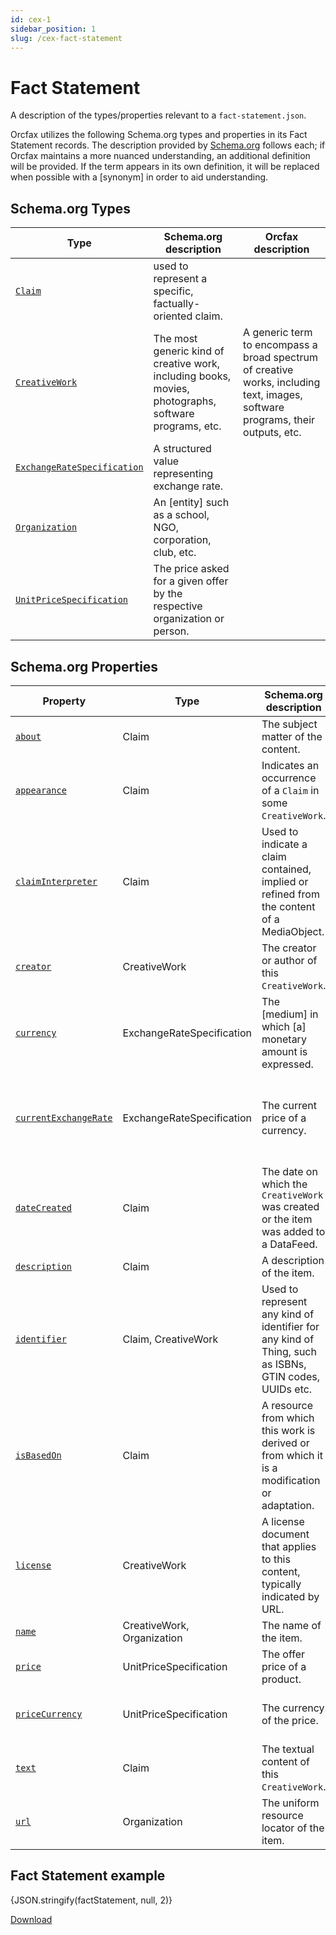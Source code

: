 ```yaml
---
id: cex-1
sidebar_position: 1
slug: /cex-fact-statement
---
```



# Fact Statement

A description of the types/properties relevant to a
`fact-statement.json`.

Orcfax utilizes the following Schema.org types and properties in its Fact
Statement records. The description provided by [Schema.org][schema-1]
follows each; if Orcfax maintains a more nuanced understanding, an additional
definition will be provided. If the term appears in its own definition, it will
be replaced when possible with a \[synonym\] in order to aid understanding.

[schema-1]: https://schema.org/

## Schema.org Types

| Type                                  | Schema.org description                                                                                | Orcfax description                                                                                                             |
| ------------------------------------- | ----------------------------------------------------------------------------------------------------- | ------------------------------------------------------------------------------------------------------------------------------ |
| [`Claim`][type-1]                     | used to represent a specific, factually-oriented claim.                                               |                                                                                                                                |
| [`CreativeWork`][type-2]              | The most generic kind of creative work, including books, movies, photographs, software programs, etc. | A generic term to encompass a broad spectrum of creative works, including text, images, software programs, their outputs, etc. |
| [`ExchangeRateSpecification`][type-3] | A structured value representing exchange rate.                                                        |                                                                                                                                |
| [`Organization`][type-4]              | An \[entity\] such as a school, NGO, corporation, club, etc.                                          |                                                                                                                                |
| [`UnitPriceSpecification`][type-5]    | The price asked for a given offer by the respective organization or person.                           |                                                                                                                                |

[type-1]: https://schema.org/Claim
[type-2]: https://schema.org/CreativeWork
[type-3]: https://schema.org/ExchangeRateSpecification
[type-4]: https://schema.org/Organization
[type-5]: https://schema.org/UnitPriceSpecification

## Schema.org Properties

| Property                        | Type                       | Schema.org description                                                                                | Orcfax definition                                                                                         |
| ------------------------------- | -------------------------- | ----------------------------------------------------------------------------------------------------- | --------------------------------------------------------------------------------------------------------- |
| [`about`][prop-1]               | Claim                      | The subject matter of the content.                                                                    |                                                                                                           |
| [`appearance`][prop-2]          | Claim                      | Indicates an occurrence of a `Claim` in some `CreativeWork`.                                          |                                                                                                           |
| [`claimInterpreter`][prop-3]    | Claim                      | Used to indicate a claim contained, implied or refined from the content of a MediaObject.             | An entity that has derived a `Claim`, implied or refined from, the content of one or more `MediaObjects`. |
| [`creator`][prop-4]             | CreativeWork               | The creator or author of this `CreativeWork`.                                                         |                                                                                                           |
| [`currency`][prop-5]            | ExchangeRateSpecification  | The \[medium\] in which \[a\] monetary amount is expressed.                                           |                                                                                                           |
| [`currentExchangeRate`][prop-6] | ExchangeRateSpecification  | The current price of a currency.                                                                      | The current value of the quote currency against a base currency.                                          |
| [`dateCreated`][prop-7]         | Claim                      | The date on which the `CreativeWork` was created or the item was added to a DataFeed.                 |                                                                                                           |
| [`description`][prop-8]         | Claim                      | A description of the item.                                                                            |                                                                                                           |
| [`identifier`][prop-9]          | Claim, CreativeWork        | Used to represent any kind of identifier for any kind of Thing, such as ISBNs, GTIN codes, UUIDs etc. |                                                                                                           |
| [`isBasedOn`][prop-10]          | Claim                      | A resource from which this work is derived or from which it is a modification or adaptation.          |                                                                                                           |
| [`license`][prop-11]            | CreativeWork               | A license document that applies to this content, typically indicated by URL.                          |                                                                                                           |
| [`name`][prop-12]               | CreativeWork, Organization | The name of the item.                                                                                 |                                                                                                           |
| [`price`][prop-13]              | UnitPriceSpecification     | The offer price of a product.                                                                         | The stated cost of a thing.                                                                               |
| [`priceCurrency`][prop-14]      | UnitPriceSpecification     | The currency of the price.                                                                            | The currency in which the price is expressed.                                                             |
| [`text`][prop-15]               | Claim                      | The textual content of this `CreativeWork`.                                                           |                                                                                                           |
| [`url`][prop-16]                | Organization               | The uniform resource locator of the item.                                                             |                                                                                                           |

[prop-1]: https://schema.org/about
[prop-2]: https://schema.org/appearance
[prop-3]: https://schema.org/claimInterpreter
[prop-4]: https://schema.org/creator
[prop-5]: https://schema.org/currency
[prop-6]: https://schema.org/currentExchangeRate
[prop-7]: https://schema.org/dateCreated
[prop-8]: https://schema.org/description
[prop-9]: https://schema.org/identifier
[prop-10]: https://schema.org/isBasedOn
[prop-11]: https://schema.org/license
[prop-12]: https://schema.org/name
[prop-13]: https://schema.org/price
[prop-14]: https://schema.org/priceCurrency
[prop-15]: https://schema.org/text
[prop-16]: https://schema.org/url

## Fact Statement example

<CodeBlock language="jsx">{JSON.stringify(factStatement, null, 2)}</CodeBlock>

<a target="_blank" href="/schema/cer/cex/fact-statement.json" download="fact-statement.json">
    Download
</a>
